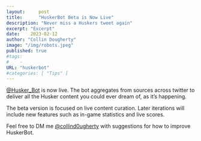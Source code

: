 ```yaml
---
layout:     post
title:      "HuskerBot Beta is Now Live"
description: "Never miss a Huskers tweet again"
excerpt: "Excerpt"
date:    2023-02-12
author: "Collin Dougherty"
image: "/img/robots.jpeg"
published: true 
#tags:
#    - 
URL: "huskerbot"
#categories: [ "Tips" ]    
---
```


[@Husker_Bot](https://twitter.com/Husker_Bot) is now live. The bot aggregates from sources across twitter to deliver all the Husker content you could ever dream of, as it's happening. 

The beta version is focused on live content curation. Later iterations will include new features such as in-game statistics and live scores.

Feel free to DM me [@collind0ugherty](https://twitter.com/CollinD0ugherty) with suggestions for how to improve HuskerBot. 


